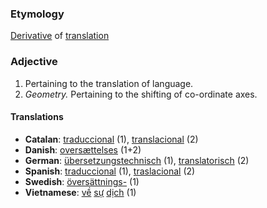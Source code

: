 ===Etymology===
[[Derivative]] of [[translation]]

===Adjective===
#Pertaining to the translation of language.
#''Geometry.'' Pertaining to the shifting of co-ordinate axes.
====Translations====
*'''Catalan''': [[traduccional]] (1), [[translacional]] (2)
*'''Danish''': [[oversættelses]] (1+2)
*'''German''': [[übersetzungstechnisch]] (1), [[translatorisch]] (2)
*'''Spanish''': [[traduccional]] (1), [[traslacional]] (2)
*'''Swedish''': [[översättnings-]] (1)
*'''Vietnamese''': [[về]] [[sự]] [[dịch]] (1)